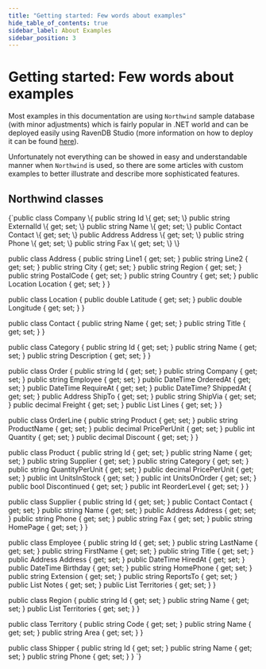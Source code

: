 ```yaml
---
title: "Getting started: Few words about examples"
hide_table_of_contents: true
sidebar_label: About Examples
sidebar_position: 3
---
```



# Getting started: Few words about examples

Most examples in this documentation are using `Northwind` sample database (with minor adjustments) which is fairly popular in .NET world and can be deployed easily using RavenDB Studio (more information on how to deploy it can be found [here](../studio/overview/tasks/create-sample-data.mdx)).

Unfortunately not everything can be showed in easy and understandable manner when `Northwind` is used, so there are some articles with custom examples to better illustrate and describe  more sophisticated features.

## Northwind classes

<TabItem value="northwind" label="northwind">
<CodeBlock language="csharp">
{`public class Company
\{
    public string Id \{ get; set; \}
    public string ExternalId \{ get; set; \}
    public string Name \{ get; set; \}
    public Contact Contact \{ get; set; \}
    public Address Address \{ get; set; \}
    public string Phone \{ get; set; \}
    public string Fax \{ get; set; \}
\}

public class Address
\{
    public string Line1 \{ get; set; \}
    public string Line2 \{ get; set; \}
    public string City \{ get; set; \}
    public string Region \{ get; set; \}
    public string PostalCode \{ get; set; \}
    public string Country \{ get; set; \}
    public Location Location \{ get; set; \}
\}

public class Location
\{
    public double Latitude \{ get; set; \}
    public double Longitude \{ get; set; \}
\}

public class Contact
\{
    public string Name \{ get; set; \}
    public string Title \{ get; set; \}
\}

public class Category
\{
    public string Id \{ get; set; \}
    public string Name \{ get; set; \}
    public string Description \{ get; set; \}
\}

public class Order
\{
    public string Id \{ get; set; \}
    public string Company \{ get; set; \}
    public string Employee \{ get; set; \}
    public DateTime OrderedAt \{ get; set; \}
    public DateTime RequireAt \{ get; set; \}
    public DateTime? ShippedAt \{ get; set; \}
    public Address ShipTo \{ get; set; \}
    public string ShipVia \{ get; set; \}
    public decimal Freight \{ get; set; \}
    public List<OrderLine> Lines \{ get; set; \}
\}

public class OrderLine
\{
    public string Product \{ get; set; \}
    public string ProductName \{ get; set; \}
    public decimal PricePerUnit \{ get; set; \}
    public int Quantity \{ get; set; \}
    public decimal Discount \{ get; set; \}
\}

public class Product
\{
    public string Id \{ get; set; \}
    public string Name \{ get; set; \}
    public string Supplier \{ get; set; \}
    public string Category \{ get; set; \}
    public string QuantityPerUnit \{ get; set; \}
    public decimal PricePerUnit \{ get; set; \}
    public int UnitsInStock \{ get; set; \}
    public int UnitsOnOrder \{ get; set; \}
    public bool Discontinued \{ get; set; \}
    public int ReorderLevel \{ get; set; \}
\}

public class Supplier
\{
    public string Id \{ get; set; \}
    public Contact Contact \{ get; set; \}
    public string Name \{ get; set; \}
    public Address Address \{ get; set; \}
    public string Phone \{ get; set; \}
    public string Fax \{ get; set; \}
    public string HomePage \{ get; set; \}
\}

public class Employee
\{
    public string Id \{ get; set; \}
    public string LastName \{ get; set; \}
    public string FirstName \{ get; set; \}
    public string Title \{ get; set; \}
    public Address Address \{ get; set; \}
    public DateTime HiredAt \{ get; set; \}
    public DateTime Birthday \{ get; set; \}
    public string HomePhone \{ get; set; \}
    public string Extension \{ get; set; \}
    public string ReportsTo \{ get; set; \}
    public List<string> Notes \{ get; set; \}
    public List<string> Territories \{ get; set; \}
\}

public class Region
\{
    public string Id \{ get; set; \}
    public string Name \{ get; set; \}
    public List<Territory> Territories \{ get; set; \}
\}

public class Territory
\{
    public string Code \{ get; set; \}
    public string Name \{ get; set; \}
    public string Area \{ get; set; \}
\}

public class Shipper
\{
    public string Id \{ get; set; \}
    public string Name \{ get; set; \}
    public string Phone \{ get; set; \}
\}
`}
</CodeBlock>
</TabItem>

